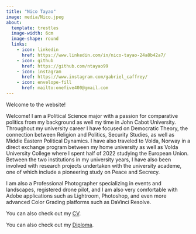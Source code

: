 ```yaml
---
title: "Nico Tayao"
image: media/Nico.jpeg
about:
  template: trestles
  image-width: 6cm
  image-shape: round
  links:
    - icon: linkedin
      href: https://www.linkedin.com/in/nico-tayao-24a8b42a7/
    - icon: github
      href: https://github.com/ntayao99
    - icon: instagram
      href: https://www.instagram.com/gabriel_caffrey/
    - icon: envelope-fill
      href: mailto:onefive400@gmail.com
---
```



Welcome to the website!  

Welcome! I am a Political Science major with a passion for comparative politics from my background as well my time in John Cabot University. Throughout my university career I have focused on Democratic Theory, the connection between Religion and Politics, Security Studies, as well as Middle Eastern Political Dynamics. I have also traveled to Volda, Norway in a direct exchange program between my home university as well as Volda University College where I spent half of 2022 studying the European Union. Between the two institutions in my university years, I have also been involved with research projects undertaken with the university academe, one of which include a pioneering study on Peace and Secrecy.

I am also a Professional Photographer specializing in events and landscapes, registered drone pilot, and I am also very comfortable with Adobe applications such as Lightroom, Photoshop, and even more advanced Color Grading platforms such as DaVinci Resolve.

You can also check out my <a href="/CV/NicoTayao_CV.pdf" target="_blank">CV</a>.

You can also check out my <a href="/CV/DiplomaBA.pdf" target="_blank">Diploma</a>.